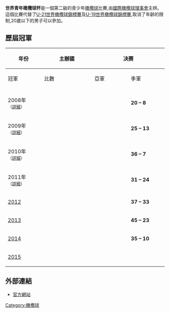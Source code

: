 '''世界青年橄欖球杯'''是一個第二級的青少年[[橄欖球|橄欖球]]比賽,由[[國際橄欖球理事會|國際橄欖球理事會]]主辨。這個比賽代替了[[U-21世界橄欖球錦標賽|U-21世界橄欖球錦標賽]]及[[U-19世界橄欖球錦標賽|U-19世界橄欖球錦標賽]],取消了年齡的限制,20歲以下的男子可以參加。

==歷屆冠軍==
{|class="wikitable" width="800px" style="text-align:center; font-size:90%;"
!rowspan="2" style="width:12%"|年份 
!rowspan="2" style="width:18%"|主辦國 
!colspan="3" style="width:35%"|决赛
!colspan="3" style="width:35%"|季軍賽
|-
!style="width:13%"|冠軍
!style="width:9%"|比數
!style="width:13%"|亞軍
!style="width:13%"|季軍
!style="width:9%"|比數
!style="width:13%"|殿軍
|-
|- 
|2008年<br/><small>（[[2008年世界青年橄欖球杯|詳細]]）</small>
| {{CHL}}
|{{ruu-big|20|Uruguay}}
|'''20 – 8'''
|{{ruu-big|20|Chile}}
|{{ruu-big|20|Georgia}}
|'''34 – 10'''
|{{ruu-big|20|Romania}}
|- 
|2009年<br/><small>（[[2009年世界青年橄欖球杯|詳細]]）</small>
| {{KEN}}
|{{ruu-big|20|ROU}}
|'''25 – 13'''
|{{ruu-big|20|USA}}
|{{ruu-big|20|CHL}}
|'''19 – 17'''
|{{ruu-big|20|KEN}}
|- 
|2010年<br/><small>（[[2010年世界青年橄欖球杯|詳細]]）</small> 
| {{RUS}}
|{{ruu-big|20|ITA}}
|'''36 – 7'''
|{{ruu-big|20|JPN}}
|{{ruu-big|20|RUS}}
|'''23 – 20 ([[extra_time|aet]])'''
|{{ruu-big|20|ROU}}
|- 
|2011年<br/><small>（[[2011年世界青年橄欖球杯|詳細]]）</small> 
| {{GEO}}
| {{ruu-big|20|Samoa}}
|'''31 – 24'''
|{{ruu-big|20|JPN}}
|{{ruu-big|20|GEO}}
|'''20 – 15'''
|{{ruu-big|20|URU}}
|- style="background: #D0E6FF;"
|[[2012年世界青年橄欖球盃|2012]]
| {{USA}}
|{{ruu-big|20|USA}}
|'''37 – 33'''
|{{ruu-big|20|JPN}}
|{{ruu-big|20|TON}}
|'''31 – 29'''
|{{ruu-big|20|GEO}}
|- 
|[[2013年世界青年橄欖球盃|2013]]
| {{CHL}}
|{{ruu-big|20|ITA}}
|'''45 – 23'''
|{{ruu-big|20|Canada}}
|{{ruu-big|20|CHL}}
|'''38 – 35'''
|{{ruu-big|20|JPN}}
|- style="background: #D0E6FF;"
|[[2014年世界青年橄欖球盃|2014]]
| {{HKG}}
|{{ruu-big|20|JPN}}
|'''35 – 10'''
|{{ruu-big|20|TON}}
|{{ruu-big|20|USA}}
|'''26 – 25'''
|{{ruu-big|20|URU}}
|- 
|[[2015年世界青年橄欖球盃|2015]]
| {{POR}}
|
|
|
|
|
|
|}

==外部連結==
* [https://web.archive.org/web/20090227155352/http://www.irb.com/jwrt/index.html 官方網站]

{{國際橄欖球}}

[[Category:橄欖球|Category:橄欖球]]